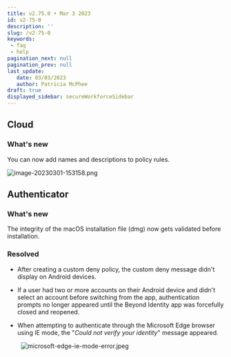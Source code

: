 ```yaml
---
title: v2.75.0 • Mar 3 2023
id: v2-75-0
description: ''
slug: /v2-75-0 
keywords: 
 - faq
 - help
pagination_next: null
pagination_prev: null
last_update: 
   date: 03/03/2023
   author: Patricia McPhee
draft: true
displayed_sidebar: secureWorkforceSidebar
---
```



## Cloud


### What's new

You can now add names and descriptions to policy rules.

![image-20230301-153158.png](../images/add-rule-policy-name-description.png)

## Authenticator


<SupportedOsAuthenticator />

### What's new

The integrity of the macOS installation file (dmg) now gets validated before installation.

### Resolved


* After creating a custom deny policy, the custom deny message didn't display on Android devices.

* If a user had two or more accounts on their Android device and didn't select an account before switching from the app, authentication prompts no longer appeared until the Beyond Identity app was forcefully closed and reopened.

* When attempting to authenticate through the Microsoft Edge browser using IE mode, the "_Could not verify your identity_" message appeared.
    
&nbsp;&nbsp;&nbsp;&nbsp;&nbsp;&nbsp;&nbsp;&nbsp;![microsoft-edge-ie-mode-error.jpeg](../images/authenticator-error-could-not-verify-identity.jpeg)